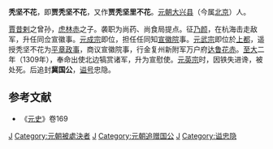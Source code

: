{{for|元朝宗王秃坚不花|秃坚}}
'''秃坚不花'''，即'''贾秃坚不花'''，又作'''贾秃坚里不花'''。[[元朝|元朝]][[大兴县_(金朝)|大兴县]]（今属[[北京|北京]]）人。

[[賈昔剌|賈昔剌]]之曾孙，[[虎林赤|虎林赤]]之子。袭职为尚药、尚食局提点。征[[乃颜|乃颜]]，在杭海击走敌军，升任同佥宣徽事。[[元成宗|元成宗]]即位，担任任同知[[宣徽院|宣徽院]]事。[[元武宗|元武宗]]即位於[[元上都|上都]]，遥授秃坚不花为[[平章政事|平章政事]]，商议宣徽院事，行金复州新附军万户府[[达鲁花赤|达鲁花赤]]。[[至大|至大]]二年（1309年），奉命出使北边犒赏诸军，升为宣慰使。[[元英宗|元英宗]]时，因铁失进谗，被处死。后追封'''冀国公'''，[[谥号|谥号]]忠隐。

==参考文献==
*《[[元史|元史]]》卷169

[[Category:元朝官员|J]]
[[Category:元朝被處決者|Category:元朝被處決者]]
[[Category:大兴县人|J]]
[[Category:元朝追赠国公|Category:元朝追赠国公]]
[[Category:贾姓|J]]
[[Category:谥忠隐|Category:谥忠隐]]